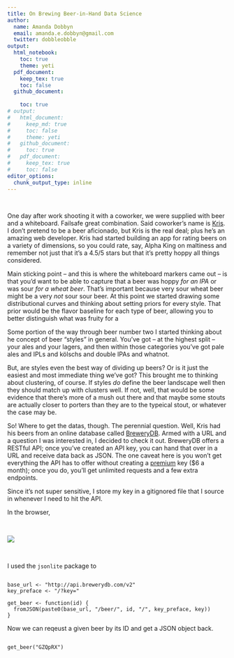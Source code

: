```yaml
---
title: On Brewing Beer-in-Hand Data Science
author:
  name: Amanda Dobbyn
  email: amanda.e.dobbyn@gmail.com
  twitter: dobbleobble
output:
  html_notebook:
    toc: true
    theme: yeti
  pdf_document:
    keep_tex: true
    toc: false
  github_document:
    
    toc: true
# output:
#   html_document:
#     keep_md: true
#     toc: false
#     theme: yeti
#   github_document:
#     toc: true
#   pdf_document:
#     keep_tex: true
#     toc: false
editor_options: 
  chunk_output_type: inline
---
```


&nbsp;

One day after work shooting it with a coworker, we were supplied with beer and a whiteboard. Failsafe great combination. Said coworker's name is <a href = https://kro.ski/>Kris</a>. I don't pretend to be a beer aficionado, but Kris is the real deal; plus he's an amazing web developer. Kris had started building an app for rating beers on a variety of dimensions, so you could rate, say, Alpha King on maltiness and remember not just that it's a 4.5/5 stars but that it's pretty hoppy all things considered. 


Main sticking point -- and this is where the whiteboard markers came out -- is that you'd want to be able to capture that a beer was hoppy <em>for an IPA</em> or was sour <em>for a wheat beer</em>. That's important because very sour wheat beer might be a very <em>not</em> sour sour beer. At this point we started drawing some distributional curves and thinking about setting priors for every style. That prior would be the flavor baseline for each type of beer, allowing you to better distinguish what was fruity for a  

Some portion of the way through beer number two I started thinking about he concept of beer "styles" in general. You've got -- at the highest split -- your ales and your lagers, and then within those categories you've got pale ales and IPLs and kölschs and double IPAs and whatnot. 

But, are styles even the best way of dividing up beers? Or is it just the easiest and most immediate thing we've got? This brought me to thinking about clustering, of course. If styles <em>do</em> define the beer landscape well then they should match up with clusters well. If not, well, that would be some evidence that there's more of a mush out there and that maybe some stouts are actually closer to porters than they are to the typeical stout, or whatever the case may be.

So! Where to get the datas, though. The perennial question. Well, Kris had his beers from an online database called <a href = http://www.brewerydb.com/>BreweryDB</a>. Armed with a URL and a question I was interested in, I decided to check it out. BreweryDB offers a RESTful API; once you've created an API key, you can hand that over in a URL and receive data back as JSON. The one caveat here is you won't get everything the API has to offer without creating a <a href = "http://www.brewerydb.com/developers/premium">premium</a> key ($6 a month); once you do, you'll get unlimited requests and a few extra endpoints.

Since it's not super sensitive, I store my key in a gitignored file that I source in whenever I need to hit the API.

In the browser,

&nbsp;

<img src="./img/got_a_beer.jpg"></img>

&nbsp;

I used the <code>jsonlite</code> package to 


<pre><code>
base_url <- "http://api.brewerydb.com/v2"
key_preface <- "/?key="

get_beer <- function(id) {
  fromJSON(paste0(base_url, "/beer/", id, "/", key_preface, key))
}
</code></pre>


Now we can reqeust a given beer by its ID and get a JSON object back.

<pre><code>
get_beer("GZQpRX")
</code></pre>


&nbsp;
&nbsp;


